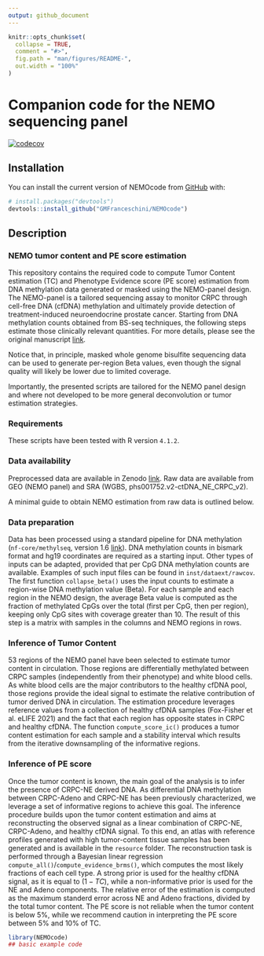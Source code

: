 ```yaml
---
output: github_document
---
```


<!-- README.md is generated from README.Rmd. Please edit that file -->

```r
knitr::opts_chunk$set(
  collapse = TRUE,
  comment = "#>",
  fig.path = "man/figures/README-",
  out.width = "100%"
)
```

# Companion code for the NEMO sequencing panel

<!-- badges: start -->
[![codecov](https://codecov.io/gh/GMFranceschini/NEMOcode/branch/master/graph/badge.svg?token=M6G0L06263)](https://codecov.io/gh/GMFranceschini/NEMOcode)
<!-- badges: end -->

## Installation

You can install the current version of NEMOcode from [GitHub](https://github.com/) with:

``` r
# install.packages("devtools")
devtools::install_github("GMFranceschini/NEMOcode")
```

## Description

### NEMO tumor content and PE score estimation

This repository contains the required code to compute Tumor Content estimation (TC) and Phenotype Evidence score (PE score) estimation from DNA methylation data generated or masked using the NEMO-panel design. The NEMO-panel is a tailored sequencing assay to monitor CRPC through cell-free DNA (cfDNA) methylation and ultimately provide detection of treatment-induced neuroendocrine prostate cancer. Starting from DNA methylation counts obtained from BS-seq techniques, the following steps estimate those clinically relevant quantities. For more details, please see the original manuscript [link](link). 

Notice that, in principle, masked whole genome bisulfite sequencing data can be used to generate per-region Beta values, even though the signal quality will likely be lower due to limited coverage.

Importantly, the presented scripts are tailored for the NEMO panel design and where not developed to be more general deconvolution or tumor estimation strategies.

### Requirements

These scripts have been tested with R version `4.1.2`.

### Data availability

Preprocessed data are available in Zenodo [link](link).
Raw data are available from GEO (NEMO panel) and SRA (WGBS, phs001752.v2-ctDNA_NE_CRPC_v2).

A minimal guide to obtain NEMO estimation from raw data is outlined below.

### Data preparation

Data has been processed using a standard pipeline for DNA methylation (`nf-core/methylseq`, version 1.6 [link](link)). DNA methylation counts in bismark format and hg19 coordinates are required as a starting input. Other types of inputs can be adapted, provided that per CpG DNA methylation counts are available. Examples of such input files can be found in `inst/dataext/rawcov`. The first function `collapse_beta()` uses the input counts to estimate a region-wise DNA methylation value (Beta). For each sample and each region in the NEMO design, the average Beta value is computed as the fraction of methylated CpGs over the total (first per CpG, then per region), keeping only CpG sites with coverage greater than 10. The result of this step is a matrix with samples in the columns and NEMO regions in rows. 

### Inference of Tumor Content

53 regions of the NEMO panel have been selected to estimate tumor content in circulation. Those regions are differentially methylated between CRPC samples (independently from their phenotype) and white blood cells. As white blood cells are the major contributors to the healthy cfDNA pool, those regions provide the ideal signal to estimate the relative contribution of tumor derived DNA in circulation. The estimation procedure leverages reference values from a collection of healthy cfDNA samples (Fox-Fisher et al. eLIFE 2021) and the fact that each region has opposite states in CRPC and healthy cfDNA. The function `compute_score_ic()` produces a tumor content estimation for each sample and a stability interval which results from the iterative downsampling of the informative regions. 


### Inference of PE score

Once the tumor content is known, the main goal of the analysis is to infer the presence of CRPC-NE derived DNA. As differential DNA methylation between CRPC-Adeno and CRPC-NE has been previously characterized, we leverage a set of informative regions to achieve this goal. The inference procedure builds upon the tumor content estimation and aims at reconstructing the observed signal as a linear combination of CRPC-NE, CRPC-Adeno, and healthy cfDNA signal. To this end, an atlas with reference profiles generated with high tumor-content tissue samples has been generated and is available in the `resource` folder. The reconstruction task is performed through a Bayesian linear regression `compute_all()`/`compute_evidence_brms()`, which computes the most likely fractions of each cell type. A strong prior is used for the healthy cfDNA signal, as it is equal to $(1 - TC)$, while a non-informative prior is used for the NE and Adeno components. The relative error of the estimation is computed as the maximum standerd error across NE and Adeno fractions, divided by the total tumor content. The PE score is not reliable when the tumor content is below 5%, while we recommend caution in interpreting the PE score between 5% and 10% of TC. 



```r
library(NEMOcode)
## basic example code
```


